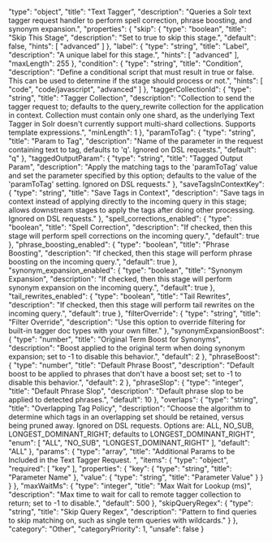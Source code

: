   "type": "object",
  "title": "Text Tagger",
  "description": "Queries a Solr text tagger request handler to perform spell correction, phrase boosting, and synonym expansion.",
  "properties": {
    "skip": {
      "type": "boolean",
      "title": "Skip This Stage",
      "description": "Set to true to skip this stage.",
      "default": false,
      "hints": [
        "advanced"
      ]
    },
    "label": {
      "type": "string",
      "title": "Label",
      "description": "A unique label for this stage.",
      "hints": [
        "advanced"
      ],
      "maxLength": 255
    },
    "condition": {
      "type": "string",
      "title": "Condition",
      "description": "Define a conditional script that must result in true or false. This can be used to determine if the stage should process or not.",
      "hints": [
        "code",
        "code/javascript",
        "advanced"
      ]
    },
    "taggerCollectionId": {
      "type": "string",
      "title": "Tagger Collection",
      "description": "Collection to send the tagger request to; defaults to the query_rewrite collection for the application in context. Collection must contain only one shard, as the underlying Text Tagger in Solr doesn't currently support multi-shard collections. Supports template expressions.",
      "minLength": 1
    },
    "paramToTag": {
      "type": "string",
      "title": "Param to Tag",
      "description": "Name of the parameter in the request containing text to tag, defaults to 'q'.  Ignored on DSL requests.",
      "default": "q"
    },
    "taggedOutputParam": {
      "type": "string",
      "title": "Tagged Output Param",
      "description": "Apply the matching tags to the 'paramToTag' value and set the parameter specified by this option; defaults to the value of the 'paramToTag' setting.  Ignored on DSL requests."
    },
    "saveTagsInContextKey": {
      "type": "string",
      "title": "Save Tags in Context",
      "description": "Save tags in context instead of applying directly to the incoming query in this stage; allows downstream stages to apply the tags after doing other processing.  Ignored on DSL requests."
    },
    "spell_corrections_enabled": {
      "type": "boolean",
      "title": "Spell Correction",
      "description": "If checked, then this stage will perform spell corrections on the incoming query.",
      "default": true
    },
    "phrase_boosting_enabled": {
      "type": "boolean",
      "title": "Phrase Boosting",
      "description": "If checked, then this stage will perform phrase boosting on the incoming query.",
      "default": true
    },
    "synonym_expansion_enabled": {
      "type": "boolean",
      "title": "Synonym Expansion",
      "description": "If checked, then this stage will perform synonym expansion on the incoming query.",
      "default": true
    },
    "tail_rewrites_enabled": {
      "type": "boolean",
      "title": "Tail Rewrites",
      "description": "If checked, then this stage will perform tail rewrites on the incoming query.",
      "default": true
    },
    "filterOverride": {
      "type": "string",
      "title": "Filter Override",
      "description": "Use this option to override filtering for built-in tagger doc types with your own filter."
    },
    "synonymExpansionBoost": {
      "type": "number",
      "title": "Original Term Boost for Synonyms",
      "description": "Boost applied to the original term when doing synonym expansion; set to -1 to disable this behavior.",
      "default": 2
    },
    "phraseBoost": {
      "type": "number",
      "title": "Default Phrase Boost",
      "description": "Default boost to be applied to phrases that don't have a boost set; set to -1 to disable this behavior.",
      "default": 2
    },
    "phraseSlop": {
      "type": "integer",
      "title": "Default Phrase Slop",
      "description": "Default phrase slop to be applied to detected phrases.",
      "default": 10
    },
    "overlaps": {
      "type": "string",
      "title": "Overlapping Tag Policy",
      "description": "Choose the algorithm to determine which tags in an overlapping set should be retained, versus being pruned away.  Ignored on DSL requests.  Options are: ALL, NO_SUB, LONGEST_DOMINANT_RIGHT; defaults to LONGEST_DOMINANT_RIGHT",
      "enum": [
        "ALL",
        "NO_SUB",
        "LONGEST_DOMINANT_RIGHT"
      ],
      "default": "ALL"
    },
    "params": {
      "type": "array",
      "title": "Additional Params to be Included in the Text Tagger Request. ",
      "items": {
        "type": "object",
        "required": [
          "key"
        ],
        "properties": {
          "key": {
            "type": "string",
            "title": "Parameter Name"
          },
          "value": {
            "type": "string",
            "title": "Parameter Value"
          }
        }
      }
    },
    "maxWaitMs": {
      "type": "integer",
      "title": "Max Wait for Lookup (ms)",
      "description": "Max time to wait for call to remote tagger collection to return; set to -1 to disable.",
      "default": 500
    },
    "skipQueryRegex": {
      "type": "string",
      "title": "Skip Query Regex",
      "description": "Pattern to find queries to skip matching on, such as single term queries with wildcards."
    }
  },
  "category": "Other",
  "categoryPriority": 1,
  "unsafe": false
}
